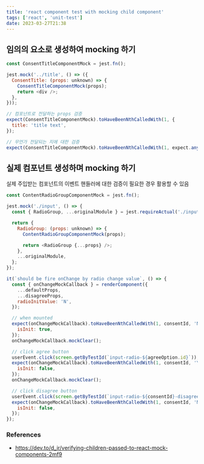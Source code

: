 ```yaml
---
title: 'react component test with mocking child component'
tags: ['react', 'unit-test']
date: 2023-03-27T21:38
---
```


## 임의의 요소로 생성하여 mocking 하기

```javascript
const ConsentTitleComponentMock = jest.fn();

jest.mock('../title', () => ({
  ConsentTitle: (props: unknown) => {
    ConsentTitleComponentMock(props);
    return <div />;
  },
}));

// 컴포넌트로 전달하는 props 검증
expect(ConsentTitleComponentMock).toHaveBeenNthCalledWith(1, {
  title: 'title text',
});

// 무언가 전달되는 지에 대한 검증
expect(ConsentTitleComponentMock).toHaveBeenNthCalledWith(1, expect.anything());
```

## 실제 컴포넌트 생성하며 mocking 하기

실제 주입받는 컴포넌트의 이벤트 핸들러에 대한 검증이 필요한 경우 활용할 수 있음

```javascript
const ContentRadioGroupComponentMock = jest.fn();

jest.mock('./input', () => {
  const { RadioGroup, ...originalModule } = jest.requireActual('./input');

  return {
    RadioGroup: (props: unknown) => {
      ContentRadioGroupComponentMock(props);

      return <RadioGroup {...props} />;
    },
    ...originalModule,
  };
});

it(`should be fire onChange by radio change value`, () => {
  const { onChangeMockCallback } = renderComponent({
    ...defaultProps,
    ...disagreeProps,
    radioInitValue: 'N',
  });

  // when mounted
  expect(onChangeMockCallback).toHaveBeenNthCalledWith(1, consentId, 'N', {
    isInit: true,
  });
  onChangeMockCallback.mockClear();

  // click agree button
  userEvent.click(screen.getByTestId(`input-radio-${agreeOption.id}`));
  expect(onChangeMockCallback).toHaveBeenNthCalledWith(1, consentId, 'Y', {
    isInit: false,
  });
  onChangeMockCallback.mockClear();

  // click disagree button
  userEvent.click(screen.getByTestId(`input-radio-${consentId}-disagree`));
  expect(onChangeMockCallback).toHaveBeenNthCalledWith(1, consentId, 'N', {
    isInit: false,
  });
});
```

### References

- https://dev.to/d_ir/verifying-children-passed-to-react-mock-components-2mf9
